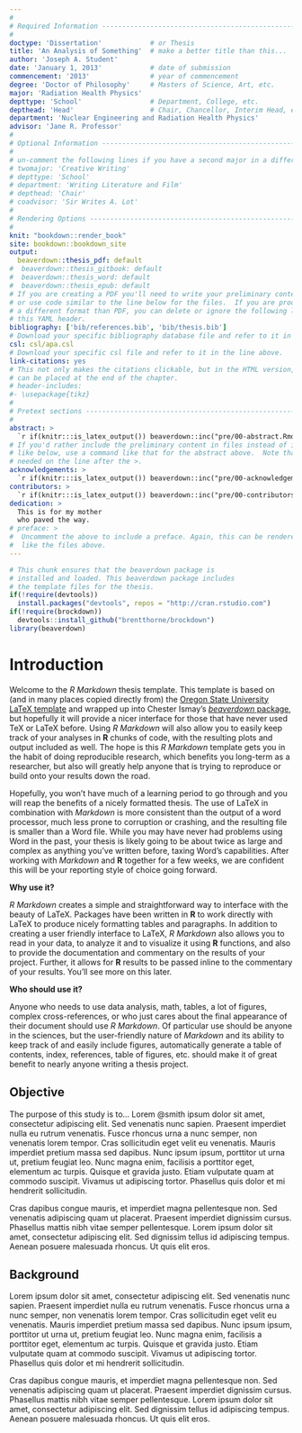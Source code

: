 ```yaml
---
#
# Required Information --------------------------------------------------------
#
doctype: 'Dissertation'            # or Thesis
title: 'An Analysis of Something'  # make a better title than this...
author: 'Joseph A. Student'
date: 'January 1, 2013'            # date of submission
commencement: '2013'               # year of commencement
degree: 'Doctor of Philosophy'     # Masters of Science, Art, etc. 
major: 'Radiation Health Physics'
depttype: 'School'                 # Department, College, etc.
depthead: 'Head'                   # Chair, Chancellor, Interim Head, etc.
department: 'Nuclear Engineering and Radiation Health Physics'
advisor: 'Jane R. Professor'
#
# Optional Information --------------------------------------------------------
#
# un-comment the following lines if you have a second major in a different dept.
# twomajor: 'Creative Writing'
# depttype: 'School'
# department: 'Writing Literature and Film'
# depthead: 'Chair'
# coadvisor: 'Sir Writes A. Lot'
#
# Rendering Options -----------------------------------------------------------
#
knit: "bookdown::render_book"
site: bookdown::bookdown_site
output: 
  beaverdown::thesis_pdf: default
#  beaverdown::thesis_gitbook: default
#  beaverdown::thesis_word: default
#  beaverdown::thesis_epub: default
# If you are creating a PDF you'll need to write your preliminary content here 
# or use code similar to the line below for the files.  If you are producing in 
# a different format than PDF, you can delete or ignore the following lines in 
# this YAML header.
bibliography: ['bib/references.bib', 'bib/thesis.bib']
# Download your specific bibliography database file and refer to it in the line above.
csl: csl/apa.csl
# Download your specific csl file and refer to it in the line above.
link-citations: yes
# This not only makes the citations clickable, but in the HTML version, the bibliography
# can be placed at the end of the chapter.
# header-includes:
#- \usepackage{tikz}
#
# Pretext sections ------------------------------------------------------------
#
abstract: >
  `r if(knitr:::is_latex_output()) beaverdown::inc("pre/00-abstract.Rmd")`
# If you'd rather include the preliminary content in files instead of inline
# like below, use a command like that for the abstract above.  Note that a tab is 
# needed on the line after the >.
acknowledgements: >
  `r if(knitr:::is_latex_output()) beaverdown::inc("pre/00-acknowledgements.Rmd")`
contributors: > 
  `r if(knitr:::is_latex_output()) beaverdown::inc("pre/00-contributors.Rmd")`
dedication: >
  This is for my mother 
  who paved the way.
# preface: >  
#  Uncomment the above to include a preface. Again, this can be rendered much
#  like the files above.
---
```


<!-- 
Above is the YAML (YAML Ain't Markup Language) header that includes a lot of
metadata used to produce the document.  Be careful with spacing in this header!

If you'd prefer to not include a Dedication, for example, simply delete lines 17
and 18 above or add a # before them to comment them out.  If you have other
LaTeX packages you would like to include, delete the # before header-includes
and list the packages after hyphens on new lines.

If you'd like to include a comment that won't be produced in your resulting file
enclose it in a block like this. 
-->

<!--
If you receive a duplicate label error after knitting, make sure to delete the
thesis.Rmd file and then knit again.
-->

```r
# This chunk ensures that the beaverdown package is
# installed and loaded. This beaverdown package includes
# the template files for the thesis.
if(!require(devtools))
  install.packages("devtools", repos = "http://cran.rstudio.com")
if(!require(brockdown))
  devtools::install_github("brentthorne/brockdown")
library(beaverdown)
```

<!-- 
You'll need to include the order that you'd like Rmd files to appear in the
_bookdown.yml file for PDF files and also delete the # before rmd_files: there.
You'll want to not include 00(two-hyphens)prelim.Rmd and 00-abstract.Rmd since
they are handled in the YAML above differently for the PDF version.
-->

<!-- 
The {-} option here means that there will be no numbers on the introduction. You
can also use {.unnumbered} so the introduction will be "Chapter 0."
-->

# Introduction {-}

Welcome to the _R Markdown_ thesis template. This template is based on (and in
many places copied directly from) the [Oregon State University LaTeX
template][0] and wrapped up into Chester Ismay's [*beaverdown* package][1], but
hopefully it will provide a nicer interface for those that have never used TeX
or LaTeX before.  Using _R Markdown_ will also allow you to easily keep track of
your analyses in **R** chunks of code, with the resulting plots and output
included as well.  The hope is this _R Markdown_ template gets you in the habit
of doing reproducible research, which benefits you long-term as a researcher,
but also will greatly help anyone that is trying to reproduce or build onto your
results down the road.

Hopefully, you won't have much of a learning period to go through and you will
reap the benefits of a nicely formatted thesis.  The use of LaTeX in combination
with _Markdown_ is more consistent than the output of a word processor, much
less prone to corruption or crashing, and the resulting file is smaller than a
Word file. While you may have never had problems using Word in the past, your
thesis is likely going to be about twice as large and complex as anything you've
written before, taxing Word's capabilities.  After working with _Markdown_ and
**R** together for a few weeks, we are confident this will be your reporting
style of choice going forward.

<!-- 
If you're still on the fence about using _R Markdown_, check out the resource
for newbies available at <https://ismayc.github.io/rbasics-book/> or email us at
<data@reed.edu>.
-->

**Why use it?**

_R Markdown_ creates a simple and straightforward way to interface with the
beauty of LaTeX.  Packages have been written in **R** to work directly with
LaTeX to produce nicely formatting tables and paragraphs. In addition to
creating a user friendly interface to LaTeX, _R Markdown_ also allows you to
read in your data, to analyze it and to visualize it using **R** functions, and
also to provide the documentation and commentary on the results of your project.
Further, it allows for **R** results to be passed inline to the commentary of
your results.  You'll see more on this later.

<!-- 
Having your code and commentary all together in one place has a plethora of benefits!
-->

**Who should use it?**

Anyone who needs to use data analysis, math, tables, a lot of figures, complex
cross-references, or who just cares about the final appearance of their document
should use _R Markdown_. Of particular use should be anyone in the sciences, but
the user-friendly nature of _Markdown_ and its ability to keep track of and
easily include figures, automatically generate a table of contents, index,
references, table of figures, etc. should make it of great benefit to nearly
anyone writing a thesis project.

## Objective {-}

The purpose of this study is to... Lorem @smith ipsum dolor sit amet,
consectetur adipiscing elit. Sed venenatis nunc sapien. Praesent
imperdiet nulla eu rutrum venenatis. Fusce rhoncus urna a nunc semper,
non venenatis lorem tempor. Cras sollicitudin eget velit eu venenatis.
Mauris imperdiet pretium massa sed dapibus. Nunc ipsum ipsum, porttitor
ut urna ut, pretium feugiat leo. Nunc magna enim, facilisis a porttitor
eget, elementum ac turpis. Quisque et gravida justo. Etiam vulputate
quam at commodo suscipit. Vivamus ut adipiscing tortor. Phasellus quis
dolor et mi hendrerit sollicitudin.

Cras dapibus congue mauris, et imperdiet magna pellentesque non. Sed
venenatis adipiscing quam ut placerat. Praesent imperdiet dignissim
cursus. Phasellus mattis nibh vitae semper pellentesque. Lorem ipsum
dolor sit amet, consectetur adipiscing elit. Sed dignissim tellus id
adipiscing tempus. Aenean posuere malesuada rhoncus. Ut quis elit eros.

## Background {-}

Lorem ipsum dolor sit amet, consectetur adipiscing elit. Sed venenatis
nunc sapien. Praesent imperdiet nulla eu rutrum venenatis. Fusce rhoncus
urna a nunc semper, non venenatis lorem tempor. Cras sollicitudin eget
velit eu venenatis. Mauris imperdiet pretium massa sed dapibus. Nunc
ipsum ipsum, porttitor ut urna ut, pretium feugiat leo. Nunc magna enim,
facilisis a porttitor eget, elementum ac turpis. Quisque et gravida
justo. Etiam vulputate quam at commodo suscipit. Vivamus ut adipiscing
tortor. Phasellus quis dolor et mi hendrerit sollicitudin.

Cras dapibus congue mauris, et imperdiet magna pellentesque non. Sed
venenatis adipiscing quam ut placerat. Praesent imperdiet dignissim
cursus. Phasellus mattis nibh vitae semper pellentesque. Lorem ipsum
dolor sit amet, consectetur adipiscing elit. Sed dignissim tellus id
adipiscing tempus. Aenean posuere malesuada rhoncus. Ut quis elit eros.



[0]: https://www.overleaf.com/latex/templates/oregon-state-university-thesis-and-dissertation/wnvzcdhqshxf
[1]: https://github.com/zkamvar/beaverdown
